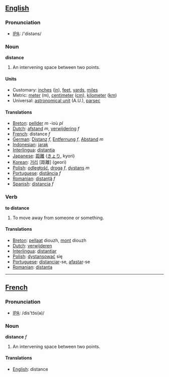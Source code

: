 ==[[English]]==
=== Pronunciation ===
*[[w:IPA|IPA]]: /'distəns/
===Noun===

'''distance'''

#An intervening space between two points.

====Units====

*Customary: [[inch]]es ([[in]]), [[feet]], [[yard]]s, [[mile]]s
*Metric: [[meter]] (m), [[centimeter]] ([[cm]]), [[kilometer]] ([[km]])
*Universal: [[astronomical unit]] (A.U.), [[parsec]]

==== Translations ====
*[[Breton]]: [[pellder]] ''m'' -ioù ''pl''
*[[Dutch]]: [[afstand]] ''m'', [[verwijdering]] ''f''
*[[French]]: distance ''f''
*[[German]]: [[Distanz]] ''f'', [[Entfernung]] ''f'', [[Abstand]] ''m''
*[[Indonesian]]: [[jarak]]
*[[Interlingua]]: [[distantia]]
*[[Japanese]]: [[距離]] ([[きょり]], kyori)
*[[Korean]]: [[거리]] [距離] (geori)
*[[Polish]]: [[odległość]], [[droga]] ''f'', [[dystans]] ''m''
*[[Portuguese]]: [[distância]] ''f''
*[[Romanian]]: [[distanţă]] ''f''
*[[Spanish]]: [[distancia]] ''f''

=== Verb ===

'''to distance'''

#To move away from someone or something.

==== Translations ====
*[[Breton]]: [[pellaat]] diouzh, [[mont]] diouzh
*[[Dutch]]: [[verwijderen]]
*[[Interlingua]]: [[distantiar]]
*[[Polish]]: [[dystansować]] się
*[[Portuguese]]: [[distanciar]]-se, [[afastar]]-se
*[[Romanian]]: [[distanţa]]
----

==[[French]]==
=== Pronunciation ===
*[[w:IPA|IPA]]: /dis'tɔ̃s(ə)/
===Noun===

'''distance''' ''f''

#An intervening space between two points.

==== Translations ====
*[[English]]: distance